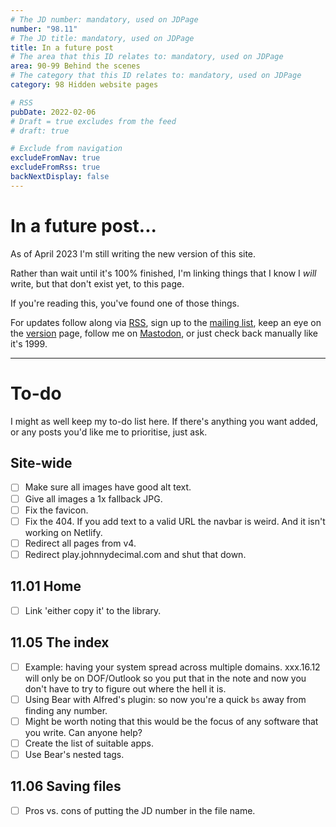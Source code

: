 ```yaml
---
# The JD number: mandatory, used on JDPage
number: "98.11"
# The JD title: mandatory, used on JDPage
title: In a future post
# The area that this ID relates to: mandatory, used on JDPage
area: 90-99 Behind the scenes
# The category that this ID relates to: mandatory, used on JDPage
category: 98 Hidden website pages

# RSS
pubDate: 2022-02-06
# Draft = true excludes from the feed
# draft: true

# Exclude from navigation
excludeFromNav: true
excludeFromRss: true
backNextDisplay: false
---
```


# In a future post...

As of April 2023 I'm still writing the new version of this site.

Rather than wait until it's 100% finished, I'm linking things that I know I _will_ write, but that don't exist yet, to this page.

If you're reading this, you've found one of those things.

For updates follow along via [RSS](/00-09-site-administration/21-send-and-receive/21.03-rss-feed/), sign up to the [mailing list](/00-09-site-administration/21-send-and-receive/21.02-mailing-list/), keep an eye on the [version](/00-09-site-administration/01-about/01.04-version/) page, follow me on [Mastodon](https://hachyderm.io/@johnnydecimal/), or just check back manually like it's 1999.

---

# To-do

I might as well keep my to-do list here. If there's anything you want added, or any posts you'd like me to prioritise, just ask.

## Site-wide

- [ ] Make sure all images have good alt text.
- [ ] Give all images a 1x fallback JPG.
- [ ] Fix the favicon.
- [ ] Fix the 404. If you add text to a valid URL the navbar is weird. And it isn't working on Netlify.
- [ ] Redirect all pages from v4.
- [ ] Redirect play.johnnydecimal.com and shut that down.

## 11.01 Home

- [ ] Link 'either copy it' to the library.

## 11.05 The index

- [ ] Example: having your system spread across multiple domains. xxx.16.12 will only be on DOF/Outlook so you put that in the note and now you don't have to try to figure out where the hell it is.
- [ ] Using Bear with Alfred's plugin: so now you're a quick `bs` away from finding any number.
- [ ] Might be worth noting that this would be the focus of any software that you write. Can anyone help?
- [ ] Create the list of suitable apps.
- [ ] Use Bear's nested tags.

## 11.06 Saving files

- [ ] Pros vs. cons of putting the JD number in the file name.
